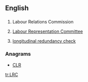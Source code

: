 ==English==

==={{initialism}}===
{{en-initialism}}

# {{Ireland}} Labour Relations Commission
# {{British}}  [[w:Labour Representation Committee|Labour Representation Committee]]
# [[w:longitudinal redundancy check|longitudinal redundancy check]]

===Anagrams===
* {{alphagram|clr}} [[CLR#English|CLR]]
[[tr:LRC]]